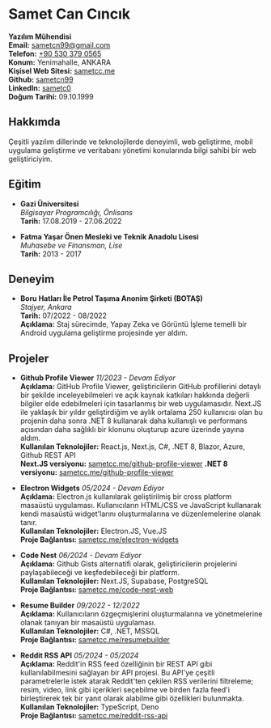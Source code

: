 
<Letter id="page-1">

# Samet Can Cıncık

**Yazılım Mühendisi**  
**Email:** sametcn99@gmail.com  
**Telefon:** [+90 530 379 0565](tel:+905303790565)  
**Konum:** Yenimahalle, ANKARA  
**Kişisel Web Sitesi:** [sametcc.me](https://sametcc.me)  
**Github:** [sametcn99](https://github.com/sametcn99)  
**LinkedIn:** [sametc0](https://www.linkedin.com/in/sametc0)  
**Doğum Tarihi:** 09.10.1999

## Hakkımda

Çeşitli yazılım dillerinde ve teknolojilerde deneyimli, web geliştirme, mobil uygulama geliştirme ve veritabanı yönetimi konularında bilgi sahibi bir web geliştiriciyim.

## Eğitim

- **Gazi Üniversitesi**  
  _Bilgisayar Programcılığı, Önlisans_  
  **Tarih:** 17.08.2019 - 27.06.2022

- **Fatma Yaşar Önen Mesleki ve Teknik Anadolu Lisesi**  
  _Muhasebe ve Finansman, Lise_  
  **Tarih:** 2013 - 2017

## Deneyim

- **Boru Hatları İle Petrol Taşıma Anonim Şirketi (BOTAŞ)**  
  _Stajyer, Ankara_  
  **Tarih:** 07/2022 - 08/2022  
  **Açıklama:** Staj sürecimde, Yapay Zeka ve Görüntü İşleme temelli bir Android uygulama geliştirme projesinde yer aldım.

</Letter>

<Letter id="page-2">

## Projeler

- **Github Profile Viewer** _11/2023 - Devam Ediyor_  
  **Açıklama:** GitHub Profile Viewer, geliştiricilerin GitHub profillerini detaylı bir şekilde inceleyebilmeleri ve açık kaynak katkıları hakkında değerli bilgiler elde edebilmeleri için tasarlanmış bir web uygulamasıdır. Next.JS ile yaklaşık bir yıldır geliştirdiğim ve aylık ortalama 250 kullanıcısı olan bu projenin daha sonra .NET 8 kullanarak daha kullanışlı ve performans açısından daha sağlıklı bir klonunu oluşturup azure üzerinde yayına aldım.  
  **Kullanılan Teknolojiler:** React.js, Next.js, C#, .NET 8, Blazor, Azure, Github REST API  
  **Next.JS versiyonu:** [sametcc.me/github-profile-viewer](https://sametcc.me/github-profile-viewer)
  **.NET 8 versiyonu:** [sametcc.me/github-profile-viewer](https://sametcc.me/gpvblazor)

- **Electron Widgets** _05/2024 - Devam Ediyor_  
  **Açıklama:** Electron.js kullanılarak geliştirilmiş bir cross platform masaüstü uygulaması. Kullanıcıların HTML/CSS ve JavaScript kullanarak kendi masaüstü widget'larını oluşturmalarına ve düzenlemelerine olanak tanır.  
  **Kullanılan Teknolojiler:** Electron.JS, Vue.JS  
  **Proje Bağlantısı:** [sametcc.me/electron-widgets](https://sametcc.me/electron-widgets)

- **Code Nest** _06/2024 - Devam Ediyor_  
  **Açıklama:** Github Gists alternatifi olarak, geliştiricilerin projelerini paylaşabileceği ve keşfedebileceği bir platform.  
  **Kullanılan Teknolojiler:** Next.JS, Supabase, PostgreSQL  
  **Proje Bağlantısı:** [sametcc.me/code-nest-web](https://sametcc.me/code-nest-web)

- **Resume Builder** _09/2022 - 12/2022_  
   **Açıklama:** Kullanıcıların özgeçmişlerini oluşturmalarına ve yönetmelerine olanak tanıyan bir masaüstü uygulaması.  
   **Kullanılan Teknolojiler:** C#, .NET, MSSQL  
   **Proje Bağlantısı:** [sametcc.me/resumebuilder](https://sametcc.me/resumebuilder)

- **Reddit RSS API** _05/2024 - 05/2024_  
   **Açıklama:** Reddit'in RSS feed özelliğinin bir REST API gibi kullanılabilmesini sağlayan bir API projesi. Bu API'ye çeşitli parametrelerle istek atarak Reddit'ten çekilen RSS verilerini filtreleme; resim, video, link gibi içerikleri seçebilme ve birden fazla feed'i birleştirerek tek bir yanıt olarak alabilme gibi özellikleri bulunmakta.   
   **Kullanılan Teknolojiler:** TypeScript, Deno  
   **Proje Bağlantısı:** [sametcc.me/reddit-rss-api](https://sametcc.me/reddit-rss-api)

</Letter>

